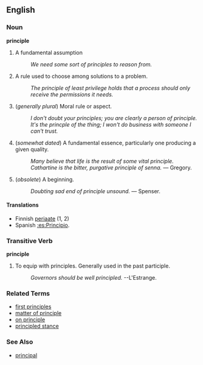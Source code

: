 ==English==

===Noun===
'''principle'''

# A fundamental assumption
#: ''We need some sort of principles to reason from.''
# A rule used to choose among solutions to a problem.
#: ''The principle of least privilege holds that a process should only receive the permissions it needs.''
# (''generally plural'') Moral rule or aspect.
#: ''I don't doubt your principles; you are clearly a person of principle.''
#: ''It's the princple of the thing; I won't do business with someone I can't trust.''
# (''somewhat dated'') A fundamental essence, particularly one producing a given quality.
#: ''Many believe that life is the result of some vital principle.''
#: ''Cathartine is the bitter, purgative principle of senna.'' &mdash; Gregory.
# (''obsolete'') A beginning.
#: ''Doubting sad end of principle unsound.'' &mdash; Spenser.

====Translations====
*Finnish [[periaate]] (1, 2)
*Spanish [[:es:Principio]].

===Transitive Verb===
'''principle'''

# To equip with principles.  Generally used in the past participle.
#: ''Governors should be well principled.'' --L'Estrange.

===Related Terms===
*[[first principles]]
*[[matter of principle]]
*[[on principle]]
*[[principled stance]]

===See Also===
*[[principal]]